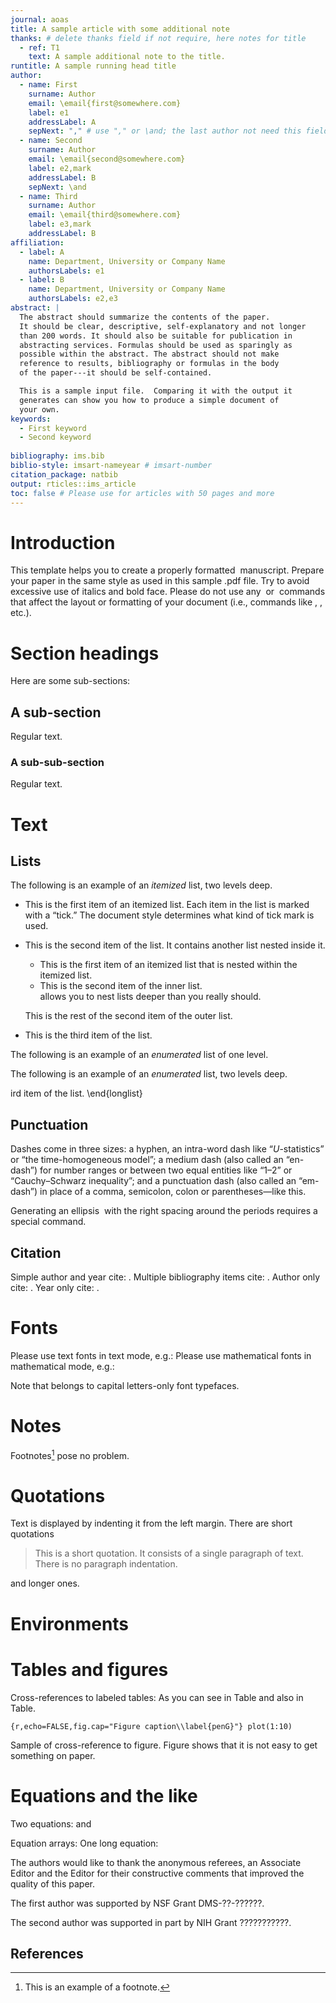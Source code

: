 ```yaml
---
journal: aoas 
title: A sample article with some additional note
thanks: # delete thanks field if not require, here notes for title
  - ref: T1 
    text: A sample additional note to the title.
runtitle: A sample running head title
author:
  - name: First 
    surname: Author
    email: \email{first@somewhere.com}
    label: e1
    addressLabel: A
    sepNext: "," # use "," or \and; the last author not need this field
  - name: Second
    surname: Author
    email: \email{second@somewhere.com}
    label: e2,mark
    addressLabel: B
    sepNext: \and
  - name: Third
    surname: Author
    email: \email{third@somewhere.com}
    label: e3,mark
    addressLabel: B
affiliation:
  - label: A
    name: Department, University or Company Name
    authorsLabels: e1
  - label: B
    name: Department, University or Company Name
    authorsLabels: e2,e3
abstract: |
  The abstract should summarize the contents of the paper.
  It should be clear, descriptive, self-explanatory and not longer
  than 200 words. It should also be suitable for publication in
  abstracting services. Formulas should be used as sparingly as
  possible within the abstract. The abstract should not make
  reference to results, bibliography or formulas in the body
  of the paper---it should be self-contained.

  This is a sample input file.  Comparing it with the output it
  generates can show you how to produce a simple document of
  your own.
keywords: 
  - First keyword
  - Second keyword
  
bibliography: ims.bib
biblio-style: imsart-nameyear # imsart-number
citation_package: natbib
output: rticles::ims_article
toc: false # Please use for articles with 50 pages and more
---
```


# Introduction
This template helps you to create a properly formatted \LaTeXe\ manuscript.
<!-- %%%%%%%%%%%%%%%%%%%%%%%%%%%%%%%%%%%%%%%%%%%%%% -->
<!-- %% `\ ' is used here because TeX ignores    %% -->
<!-- %% spaces after text commands.              %% -->
<!-- %%%%%%%%%%%%%%%%%%%%%%%%%%%%%%%%%%%%%%%%%%%%%% -->
Prepare your paper in the same style as used in this sample .pdf file.
Try to avoid excessive use of italics and bold face.
Please do not use any \LaTeXe\ or \TeX\ commands that affect the layout
or formatting of your document (i.e., commands like \verb|\textheight|,
\verb|\textwidth|, etc.).

# Section headings

Here are some sub-sections:

## A sub-section

Regular text.

### A sub-sub-section

Regular text.

# Text

## Lists

The following is an example of an *itemized* list, two levels deep.
 
* This is the first item of an itemized list.  Each item
  in the list is marked with a "tick." The document
  style determines what kind of tick mark is used.
* This is the second item of the list.  It contains another
  list nested inside it.

  - This is the first item of an itemized list that
    is nested within the itemized list.
  - This is the second item of the inner list.  \LaTeX\
    allows you to nest lists deeper than you really should.

  This is the rest of the second item of the outer list.
- This is the third item of the list.

The following is an example of an *enumerated* list of one level.

\begin{longlist}
\item This is the first item of an enumerated list.
\item This is the second item of an enumerated list.
\end{longlist}

The following is an example of an *enumerated* list, two levels deep.
\begin{longlist}
\item[1.]
This is the first item of an enumerated list.  Each item
in the list is marked with a ``tick.''.  The document
style determines what kind of tick mark is used.
\item[2.]
This is the second item of the list.  It contains another
list nested inside of it.
\begin{longlist}
\item
This is the first item of an enumerated list that
is nested within.  
\item
This is the second item of the inner list.  \LaTeX\
allows you to nest lists deeper than you really should.
\end{longlist}
This is the rest of the second item of the outer list.
\item[3.]
This is the third item of the list.
\end{longlist}

## Punctuation

Dashes come in three sizes: a hyphen, an intra-word dash like "$U$-statistics" or "the time-homogeneous model";
a medium dash (also called an "en-dash") for number ranges or between two equal entities like "1--2" or "Cauchy--Schwarz inequality";
and a punctuation dash (also called an "em-dash") in place of a comma, semicolon,
colon or parentheses---like this.

Generating an ellipsis \ldots\ with the right spacing
around the periods requires a special command.

## Citation

Simple author and year cite: \cite{billingsley2013convergence}.
Multiple bibliography items cite: \cite{billingsley2013convergence,bourbaki1966general}.
Author only cite: \citeauthor{ethier1985markov}.
Year only cite: \citeyear{prokhorov1956convergence}.

# Fonts

Please use text fonts in text mode, e.g.:
\begin{itemize}
\item[]\textrm{Roman}
\item[]\textit{Italic}
\item[]\textbf{Bold}
\item[]\textsc{Small Caps}
\item[]\textsf{Sans serif}
\item[]\texttt{Typewriter}
\end{itemize}
Please use mathematical fonts in mathematical mode, e.g.:
\begin{itemize}
\item[] $\mathrm{ABCabc123}$
\item[] $\mathit{ABCabc123}$
\item[] $\mathbf{ABCabc123}$
\item[] $\boldsymbol{ABCabc123\alpha\beta\gamma}$
\item[] $\mathcal{ABC}$
\item[] $\mathbb{ABC}$
\item[] $\mathsf{ABCabc123}$
\item[] $\mathtt{ABCabc123}$
\item[] $\mathfrak{ABCabc123}$
\end{itemize}
Note that \verb|\mathcal, \mathbb| belongs to capital letters-only font typefaces.

# Notes

Footnotes[^1]
pose no problem.\footnote{Note that footnote number is after punctuation.}

[^1]: This is an example of a footnote.

# Quotations

Text is displayed by indenting it from the left margin. There are short quotations

> This is a short quotation.  It consists of a
> single paragraph of text.  There is no paragraph
> indentation.

and longer ones.
\begin{quotation}
This is a longer quotation.  It consists of two paragraphs
of text.  The beginning of each paragraph is indicated
by an extra indentation.

This is the second paragraph of the quotation.  It is just
as dull as the first paragraph.
\end{quotation}

# Environments

\subsection{Examples for \emph{\texttt{plain}}-style environments}
\begin{axiom}\label{ax1}
This is the body of Axiom \ref{ax1}.
\end{axiom}

\begin{proof}
This is the body of the proof of the axiom above.
\end{proof}

\begin{claim}\label{cl1}
This is the body of Claim \ref{cl1}. Claim \ref{cl1} is numbered after
Axiom \ref{ax1} because we used \verb|[axiom]| in \verb|\newtheorem|.
\end{claim}

\begin{theorem}\label{th1}
This is the body of Theorem \ref{th1}. Theorem \ref{th1} numbering is
dependent on section because we used \verb|[section]| after \verb|\newtheorem|.
\end{theorem}

\begin{theorem}[Title of the theorem]\label{th2}
This is the body of Theorem \ref{th2}. Theorem \ref{th2} has additional title.
\end{theorem}

\begin{lemma}\label{le1}
This is the body of Lemma \ref{le1}. Lemma \ref{le1} is numbered after
Theorem \ref{th2} because we used \verb|[theorem]| in \verb|\newtheorem|.
\end{lemma}


\begin{proof}[Proof of Lemma \ref{le1}]
This is the body of the proof of Lemma \ref{le1}.
\end{proof}

\subsection{Examples for \emph{\texttt{remark}}-style environments}
\begin{definition}\label{de1}
This is the body of Definition \ref{de1}. Definition \ref{de1} is numbered after
Lemma \ref{le1} because we used \verb|[theorem]| in \verb|\newtheorem|.
\end{definition}

\begin{example}
This is the body of the example. Example is unnumbered because we used \verb|\newtheorem*|
instead of \verb|\newtheorem|.
\end{example}

\begin{fact}
This is the body of the fact. Fact is unnumbered because we used \verb|\newtheorem*|
instead of \verb|\newtheorem|.
\end{fact}

# Tables and figures
Cross-references to labeled tables: As you can see in Table\ref{sphericcase}
and also in Table\ref{parset}.

\begin{table*}
\caption{The spherical case ($I_1=0$, $I_2=0$)}
\label{sphericcase}
\begin{tabular}{@{}lrrrrc@{}}
\hline
Equil. \\
points & \multicolumn{1}{c}{$x$}
& \multicolumn{1}{c}{$y$} & \multicolumn{1}{c}{$z$}
& \multicolumn{1}{c}{$C$} & S \\
\hline
$L_1$    & $-$2.485252241 & 0.000000000  & 0.017100631  & 8.230711648  & U \\
$L_2$    & 0.000000000  & 0.000000000  & 3.068883732  & 0.000000000  & S \\
$L_3$    & 0.009869059  & 0.000000000  & 4.756386544  & $-$0.000057922 & U \\
$L_4$    & 0.210589855  & 0.000000000  & $-$0.007021459 & 9.440510897  & U \\
$L_5$    & 0.455926604  & 0.000000000  & $-$0.212446624 & 7.586126667  & U \\
$L_6$    & 0.667031314  & 0.000000000  & 0.529879957  & 3.497660052  & U \\
$L_7$    & 2.164386674  & 0.000000000  & $-$0.169308438 & 6.866562449  & U \\
$L_8$    & 0.560414471  & 0.421735658  & $-$0.093667445 & 9.241525367  & U \\
$L_9$    & 0.560414471  & $-$0.421735658 & $-$0.093667445 & 9.241525367  & U \\
$L_{10}$ & 1.472523232  & 1.393484549  & $-$0.083801333 & 6.733436505  & U \\
$L_{11}$ & 1.472523232  & $-$1.393484549 & $-$0.083801333 & 6.733436505  & U \\
\hline
\end{tabular}
\end{table*}

\begin{table}
\caption{Sample posterior estimates for each model}
\label{parset}
%
\begin{tabular}{@{}lcrcrrr@{}}
\hline
&& & &\multicolumn{3}{c}{Quantile} \\
\cline{5-7}
Model &Parameter &
\multicolumn{1}{c}{Mean} &
Std. dev.&
\multicolumn{1}{c}{2.5\%} &
\multicolumn{1}{c}{50\%}&
\multicolumn{1}{c@{}}{97.5\%} \\
\hline
{Model 0} & $\beta_0$ & $-$12.29 & 2.29 & $-$18.04 & $-$11.99 & $-$8.56 \\
          & $\beta_1$  & 0.10   & 0.07 & $-$0.05  & 0.10   & 0.26  \\
          & $\beta_2$   & 0.01   & 0.09 & $-$0.22  & 0.02   & 0.16  \\[6pt]
{Model 1} & $\beta_0$   & $-$4.58  & 3.04 & $-$11.00 & $-$4.44  & 1.06  \\
          & $\beta_1$   & 0.79   & 0.21 & 0.38   & 0.78   & 1.20  \\
          & $\beta_2$   & $-$0.28  & 0.10 & $-$0.48  & $-$0.28  & $-$0.07 \\[6pt]
{Model 2} & $\beta_0$   & $-$11.85 & 2.24 & $-$17.34 & $-$11.60 & $-$7.85 \\
          & $\beta_1$   & 0.73   & 0.21 & 0.32   & 0.73   & 1.16  \\
          & $\beta_2$   & $-$0.60  & 0.14 & $-$0.88  & $-$0.60  & $-$0.34 \\
          & $\beta_3$   & 0.22   & 0.17 & $-$0.10  & 0.22   & 0.55  \\
\hline
\end{tabular}
%
\end{table}


```{r,echo=FALSE,fig.cap="Figure caption\\label{penG}"}
plot(1:10)
```

Sample of cross-reference to figure.
Figure\ref{penG} shows that it is not easy to get something on paper.

# Equations and the like

Two equations:
\begin{equation}
    C_{s}  =  K_{M} \frac{\mu/\mu_{x}}{1-\mu/\mu_{x}} \label{ccs}
\end{equation}
and
\begin{equation}
    G = \frac{P_{\mathrm{opt}} - P_{\mathrm{ref}}}{P_{\mathrm{ref}}}  100(\%).
\end{equation}

Equation arrays:
\begin{eqnarray}
  \frac{dS}{dt} & = & - \sigma X + s_{F} F,\\
  \frac{dX}{dt} & = &   \mu    X,\\
  \frac{dP}{dt} & = &   \pi    X - k_{h} P,\\
  \frac{dV}{dt} & = &   F.
\end{eqnarray}
One long equation:
\begin{eqnarray}
 \mu_{\text{normal}} & = & \mu_{x} \frac{C_{s}}{K_{x}C_{x}+C_{s}}  \nonumber\\
                     & = & \mu_{\text{normal}} - Y_{x/s}\bigl(1-H(C_{s})\bigr)(m_{s}+\pi /Y_{p/s})\\
                     & = & \mu_{\text{normal}}/Y_{x/s}+ H(C_{s}) (m_{s}+ \pi /Y_{p/s}).\nonumber
\end{eqnarray}

<!-- %%%%%%%%%%%%%%%%%%%%%%%%%%%%%%%%%%%%%%%%%%%%%% -->
<!-- %% Example with single Appendix:            %% -->
<!-- %%%%%%%%%%%%%%%%%%%%%%%%%%%%%%%%%%%%%%%%%%%%%% -->

\begin{appendix}
\section*{Title}\label{appn} %% if no title is needed, leave empty \section*{}.
Appendices should be provided in \verb|{appendix}| environment,
before Acknowledgements.

If there is only one appendix,
then please refer to it in text as \ldots\ in the \hyperref[appn]{Appendix}.
\end{appendix}

<!-- %%%%%%%%%%%%%%%%%%%%%%%%%%%%%%%%%%%%%%%%%%%%%% -->
<!-- %% Example with multiple Appendixes:        %% -->
<!-- %%%%%%%%%%%%%%%%%%%%%%%%%%%%%%%%%%%%%%%%%%%%%% -->

\begin{appendix}
\section{Title of the first appendix}\label{appA}
If there are more than one appendix, then please refer to it
as \ldots\ in Appendix \ref{appA}, Appendix \ref{appB}, etc.

\section{Title of the second appendix}\label{appB}
\subsection{First subsection of Appendix \protect\ref{appB}}

Use the standard \LaTeX\ commands for headings in \verb|{appendix}|.
Headings and other objects will be numbered automatically.
\begin{equation}
\mathcal{P}=(j_{k,1},j_{k,2},\dots,j_{k,m(k)}). \label{path}
\end{equation}

Sample of cross-reference to the formula (\ref{path}) in Appendix \ref{appB}.
\end{appendix}

<!-- %%%%%%%%%%%%%%%%%%%%%%%%%%%%%%%%%%%%%%%%%%%%%% -->
<!-- %% Support information (funding), if any,   %% -->
<!-- %% should be provided in the                %% -->
<!-- %% Acknowledgements section.                %% -->
<!-- %%%%%%%%%%%%%%%%%%%%%%%%%%%%%%%%%%%%%%%%%%%%%% -->

\section*{Acknowledgements}
The authors would like to thank the anonymous referees, an Associate
Editor and the Editor for their constructive comments that improved the
quality of this paper.

The first author was supported by NSF Grant DMS-??-??????.

The second author was supported in part by NIH Grant ???????????.


<!-- %%%%%%%%%%%%%%%%%%%%%%%%%%%%%%%%%%%%%%%%%%%%%% -->
<!-- %% Supplementary Material, if any, should   %% -->
<!-- %% be provided in {supplement} environment  %% -->
<!-- %% with title and short description.        %% -->
<!-- %%%%%%%%%%%%%%%%%%%%%%%%%%%%%%%%%%%%%%%%%%%%%% -->

\begin{supplement}
\stitle{Title of Supplement A}
\sdescription{Short description of Supplement A.}
\end{supplement}
\begin{supplement}
\stitle{Title of Supplement B}
\sdescription{Short description of Supplement B.}
\end{supplement}

<!-- %%%%%%%%%%%%%%%%%%%%%%%%%%%%%%%%%%%%%%%%%%%%%%%%%%%%%%%%%%%%% -->
<!-- %%                  The Bibliography                       %% -->
<!-- %%                                                         %% -->
<!-- %%  imsart-nameyear.bst  will be used to                   %% -->
<!-- %%  create a .BBL file for submission.                     %% -->
<!-- %%                                                         %% -->
<!-- %%  Note that the displayed Bibliography will not          %% -->
<!-- %%  necessarily be rendered by Latex exactly as specified  %% -->
<!-- %%  in the online Instructions for Authors.                %% -->
<!-- %%                                                         %% -->
<!-- %%  MR numbers will be added by VTeX.                      %% -->
<!-- %%                                                         %% -->
<!-- %%  Use \cite{...} to cite references in text.             %% -->
<!-- %%                                                         %% -->
<!-- %%%%%%%%%%%%%%%%%%%%%%%%%%%%%%%%%%%%%%%%%%%%%%%%%%%%%%%%%%%%% -->

## References


